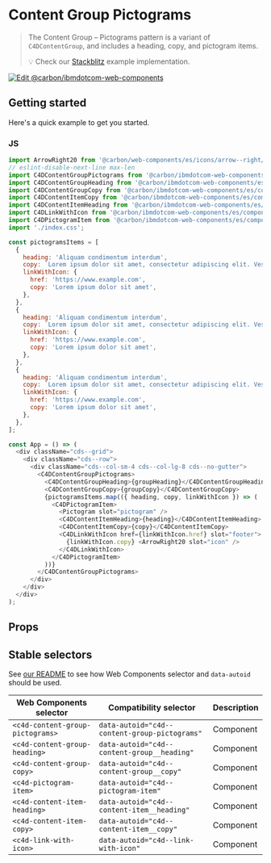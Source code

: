 
# Content Group Pictograms

> The Content Group – Pictograms pattern is a variant of `C4DContentGroup`, and
> includes a heading, copy, and pictogram items.
>
> 💡 Check our
> [Stackblitz](https://stackblitz.com/github/carbon-design-system/carbon-for-ibm-dotcom/tree/main/packages/web-components/examples/stackblitz/components-react/content-group-pictograms)
> example implementation.

[![Edit @carbon/ibmdotcom-web-components](https://developer.stackblitz.com/img/open_in_stackblitz.svg)](https://stackblitz.com/github/carbon-design-system/carbon-for-ibm-dotcom/tree/main/packages/web-components/examples/stackblitz/components-react/content-group-pictograms)

## Getting started

Here's a quick example to get you started.

### JS

```js
import ArrowRight20 from '@carbon/web-components/es/icons/arrow--right/20.js';
// eslint-disable-next-line max-len
import C4DContentGroupPictograms from '@carbon/ibmdotcom-web-components/es/components-react/content-group-pictograms/content-group-pictograms';
import C4DContentGroupHeading from '@carbon/ibmdotcom-web-components/es/components-react/content-group/content-group-heading';
import C4DContentGroupCopy from '@carbon/ibmdotcom-web-components/es/components-react/content-group/content-group-copy';
import C4DContentItemCopy from '@carbon/ibmdotcom-web-components/es/components-react/content-item/content-item-copy';
import C4DContentItemHeading from '@carbon/ibmdotcom-web-components/es/components-react/content-item/content-item-heading';
import C4DLinkWithIcon from '@carbon/ibmdotcom-web-components/es/components-react/link-with-icon/link-with-icon';
import C4DPictogramItem from '@carbon/ibmdotcom-web-components/es/components-react/pictogram-item/pictogram-item';
import './index.css';

const pictogramsItems = [
  {
    heading: 'Aliquam condimentum interdum',
    copy: `Lorem ipsum dolor sit amet, consectetur adipiscing elit. Vestibulum non porttitor libero, in venenatis magna.`,
    linkWithIcon: {
      href: 'https://www.example.com',
      copy: 'Lorem ipsum dolor sit amet',
    },
  },
  {
    heading: 'Aliquam condimentum interdum',
    copy: `Lorem ipsum dolor sit amet, consectetur adipiscing elit. Vestibulum non porttitor libero, in venenatis magna.`,
    linkWithIcon: {
      href: 'https://www.example.com',
      copy: 'Lorem ipsum dolor sit amet',
    },
  },
  {
    heading: 'Aliquam condimentum interdum',
    copy: `Lorem ipsum dolor sit amet, consectetur adipiscing elit. Vestibulum non porttitor libero, in venenatis magna.`,
    linkWithIcon: {
      href: 'https://www.example.com',
      copy: 'Lorem ipsum dolor sit amet',
    },
  },
];

const App = () => (
  <div className="cds--grid">
    <div className="cds--row">
      <div className="cds--col-sm-4 cds--col-lg-8 cds--no-gutter">
        <C4DContentGroupPictograms>
          <C4DContentGroupHeading>{groupHeading}</C4DContentGroupHeading>
          <C4DContentGroupCopy>{groupCopy}</C4DContentGroupCopy>
          {pictogramsItems.map(({ heading, copy, linkWithIcon }) => (
            <C4DPictogramItem>
              <Pictogram slot="pictogram" />
              <C4DContentItemHeading>{heading}</C4DContentItemHeading>
              <C4DContentItemCopy>{copy}</C4DContentItemCopy>
              <C4DLinkWithIcon href={linkWithIcon.href} slot="footer">
                {linkWithIcon.copy} <ArrowRight20 slot="icon" />
              </C4DLinkWithIcon>
            </C4DPictogramItem>
          ))}
        </C4DContentGroupPictograms>
      </div>
    </div>
  </div>
);
```

## Props

<Props of={PropTypesRef} />

## Stable selectors

See
[our README](https://github.com/carbon-design-system/carbon-for-ibm-dotcom/tree/main/packages/web-components#stable-selectors-for-analytics-and-integratione2e-testing-in-web-components)
to see how Web Components selector and `data-autoid` should be used.

| Web Components selector          | Compatibility selector                        | Description |
| -------------------------------- | --------------------------------------------- | ----------- |
| `<c4d-content-group-pictograms>` | `data-autoid="c4d--content-group-pictograms"` | Component   |
| `<c4d-content-group-heading>`    | `data-autoid="c4d--content-group__heading"`   | Component   |
| `<c4d-content-group-copy>`       | `data-autoid="c4d--content-group__copy"`      | Component   |
| `<c4d-pictogram-item>`           | `data-autoid="c4d--pictogram-item"`           | Component   |
| `<c4d-content-item-heading>`     | `data-autoid="c4d--content-item__heading"`    | Component   |
| `<c4d-content-item-copy>`        | `data-autoid="c4d--content-item__copy"`       | Component   |
| `<c4d-link-with-icon>`           | `data-autoid="c4d--link-with-icon"`           | Component   |

<Description markdown={contributing} />
